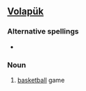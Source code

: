 ==[[Volapük]]==

===Alternative spellings===
*{{l|vo|baysetagloypayd}}

===Noun===
{{infl|vo|noun}}

# [[basketball]] game